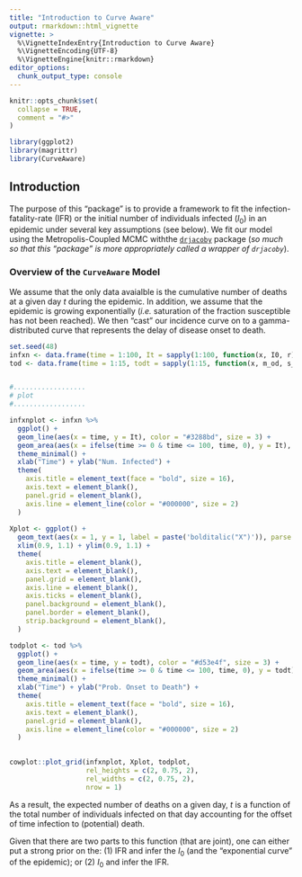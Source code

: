 ```yaml
---
title: "Introduction to Curve Aware"
output: rmarkdown::html_vignette
vignette: >
  %\VignetteIndexEntry{Introduction to Curve Aware}
  %\VignetteEncoding{UTF-8}
  %\VignetteEngine{knitr::rmarkdown}
editor_options: 
  chunk_output_type: console
---
```


```r
knitr::opts_chunk$set(
  collapse = TRUE,
  comment = "#>"
)
```

```r
library(ggplot2)
library(magrittr)
library(CurveAware)
```


## Introduction
The purpose of this "package" is to provide a framework to fit the infection-fatality-rate (IFR) or the initial number of individuals infected ($I_0$) in an epidemic under several key assumptions (see below). We fit our model using the Metropolis-Coupled MCMC withthe [`drjacoby`](https://mrc-ide.github.io/drjacoby/) package (_so much so that this "package" is more appropriately called a wrapper of `drjacoby`_). 

### Overview of the `CurveAware` Model 
We assume that the only data avaialble is the cumulative number of deaths at a given day $t$ during the epidemic. In addition, we assume that the epidemic is growing exponentially (_i.e._ saturation of the fraction susceptible has not been reached). We then "cast" our incidence curve on to a gamma-distributed curve that represents the delay of disease onset to death. 

```r
set.seed(48)
infxn <- data.frame(time = 1:100, It = sapply(1:100, function(x, I0, r){I0*exp(r*x)}, I0 = 50, r = 0.10))
tod <- data.frame(time = 1:15, todt = sapply(1:15, function(x, m_od, s_od){pgamma(x, shape = 1/s_od^2, scale = m_od*s_od^2)}, m_od = 10, s_od = 0.5))


#..................
# plot
#..................

infxnplot <- infxn %>% 
  ggplot() + 
  geom_line(aes(x = time, y = It), color = "#3288bd", size = 3) +
  geom_area(aes(x = ifelse(time >= 0 & time <= 100, time, 0), y = It), fill = "#3288bd", alpha = 0.5) +
  theme_minimal() +
  xlab("Time") + ylab("Num. Infected") +
  theme(
    axis.title = element_text(face = "bold", size = 16),
    axis.text = element_blank(),
    panel.grid = element_blank(),
    axis.line = element_line(color = "#000000", size = 2)
  )
  
Xplot <- ggplot() +
  geom_text(aes(x = 1, y = 1, label = paste('bolditalic("X")')), parse = T, size = 15) + 
  xlim(0.9, 1.1) + ylim(0.9, 1.1) +
  theme(
    axis.title = element_blank(),
    axis.text = element_blank(),
    panel.grid = element_blank(),
    axis.line = element_blank(),
    axis.ticks = element_blank(),
    panel.background = element_blank(), 
    panel.border = element_blank(), 
    strip.background = element_blank(),
  )

todplot <- tod %>% 
  ggplot() + 
  geom_line(aes(x = time, y = todt), color = "#d53e4f", size = 3) +
  geom_area(aes(x = ifelse(time >= 0 & time <= 100, time, 0), y = todt), fill = "#d53e4f", alpha = 0.5) +
  theme_minimal() +
  xlab("Time") + ylab("Prob. Onset to Death") +
  theme(
    axis.title = element_text(face = "bold", size = 16),
    axis.text = element_blank(),
    panel.grid = element_blank(),
    axis.line = element_line(color = "#000000", size = 2)
  )
  

cowplot::plot_grid(infxnplot, Xplot, todplot, 
                   rel_heights = c(2, 0.75, 2),
                   rel_widths = c(2, 0.75, 2), 
                   nrow = 1)


```

As a result, the expected number of deaths on a given day, $t$ is a function of the total number of individuals infected on that day accounting for the offset of time infection to (potential) death.   
  
Given that there are two parts to this function (that are joint), one can either put a strong prior on the: (1) IFR and infer the $I_0$ (and the "exponential curve" of the epidemic); or (2) $I_0$ and infer the IFR. 
